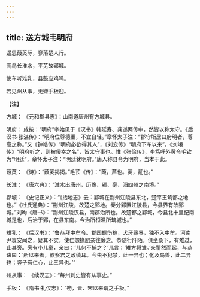 ```yaml
---
---
---
```

title: 送方城韦明府
---




遥思葭菼际，寥落楚人行。

高鸟长淮水，平芜故郢城。

使车听雉乳，县鼓应鸡鸣。

若见州从事，无嫌手板迎。

【注】

方城： 《元和郡县志》：山南道唐州有方城县。

明府： 成按：“明府”字始见于《汉书》韩延寿、龚遂两传中，然皆以称太守。《后汉书·张湛传》：“明府位尊德重，不宜自轻。”章怀太子注：“郡守所居曰府明者，尊高之称。”又《钟皓传》“明府必欲得其人”，《刘宠传》“明府下车以来”，《刘翊传》“明府听之，则被佞幸之名”，皆太守事也。惟《张俭传》，李笃呼外黄令毛钦为“明廷”，章怀太子注：“明廷犹明府。”唐人称县令为明府，当本于此。

葭菼： 《诗》：“葭菼揭揭。”毛苌《传》：“葭，芦也。菼，薍也。”

长淮： 《唐六典》：“淮水出唐州，历豫、颍、亳、泗四州之南境。”

郢城： 《史记正义》：“《括地志》云：郢城在荆州江陵县东北，楚平王筑都之地也。”《杜氏通典》：“荆州江陵，故楚之郢地。秦分郢置江陵县，今县界有故郢城。”刘昫《唐书》：“荆州江陵汉县，南郡治所也。故楚都之郢城，今县北十里纪南城是也，后治于郢，在县东南。今治所桓温所筑城也。”

雉乳： 《后汉书》：“鲁恭拜中牟令。郡国螟伤稼，犬牙缘界，独不入中牟。河南尹袁安闻之，疑其不实，使仁恕掾肥亲往廉之。恭随行阡陌，俱坐桑下，有雉过，止其旁。旁有小儿童，亲曰：‘儿何不捕之？’儿言：‘雉方将雏。’亲瞿然而起，与恭诀曰：‘所以来者，欲察君之政绩耳。今虫不犯禁，此一异也；化及鸟兽，此二异也；竖子有仁心，此三异也。’”

州从事： 《续汉志》：“每州刺史皆有从事史。”

手板： 《隋书·礼仪志》：“笏，晋、宋以来谓之手板。”